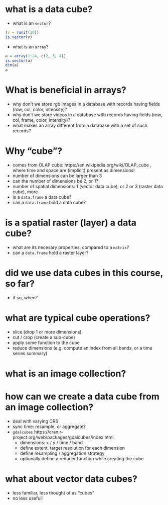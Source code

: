# what is a data cube?

* what is an `vector`?

```r
(v = runif(10))
is.vector(v)
```
  
* what is an `array`?

```r
a = array(1:24, c(2, 3, 4))
is.vector(a)
dim(a)
a
```

# What is beneficial in arrays?

* why don't we store rgb images in a database with records having fields (row, col, color, intensity)?
* why don't we store videos in a database with records having fields (row, col, frame, color, intensity)?
* what makes an array different from a database with a set of such records?

# Why "cube"?

* comes from OLAP cube: https://en.wikipedia.org/wiki/OLAP_cube , where time and space are (implicit) present as dimensions!
* number of dimensions can be larger than 3
* can the number of dimensions be 2, or 1?
* number of spatial dimensions: 1 (vector data cube), or 2 or 3 (raster data cube), more
* is a `data.frame` a data cube?
* can a `data.frame` hold a data cube?

# is a spatial raster (layer) a data cube?

* what are its necesary properties, compared to a `matrix`?
* can a `data.frame` hold a raster layer?

# did we use data cubes in this course, so far?

* if so, when?

# what are typical cube operations?

* slice (drop 1 or more dimensions)
* cut / crop (create a sub-cube)
* apply some function to the cube
* reduce dimensions (e.g. compute an index from all bands, or a time series summary)

# what is an image collection?

# how can we create a data cube from an image collection?

* deal with varying CRS
* sync time: resample, or aggregate?
* `gdalcubes` https://cran.r-project.org/web/packages/gdalcubes/index.html
    * dimensions: x / y / time / band
    * define extent, target resolution for each dimension
	* define resampling / aggregation strategy 
	* optionally define a reducer function while creating the cube

# what about vector data cubes?

* less familiar, less thought of as "cubes"
* no less useful!
